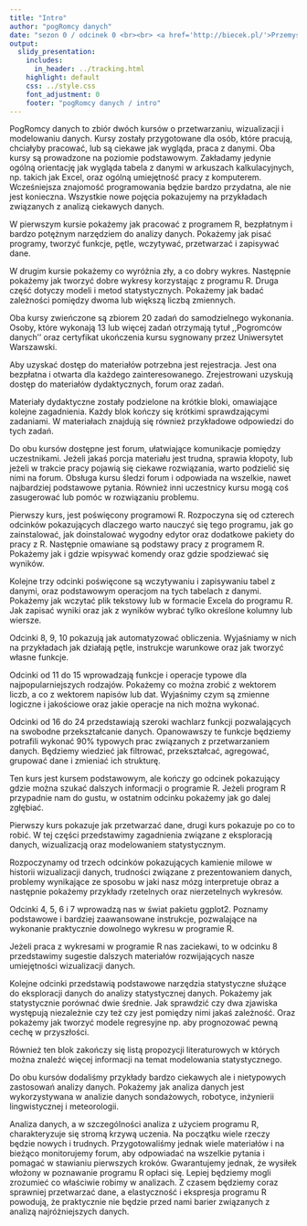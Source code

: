 ```yaml
---
title: "Intro"
author: "pogRomcy danych"
date: "sezon 0 / odcinek 0 <br><br> <a href='http://biecek.pl/'>Przemysław Biecek @ Uniwersytet Warszawski</a><br><br><br>Naciśnij `A` by zamienić slajdy na ciągły tekst. <br> Naciśnij `T` by wyświetlić spis treści."
output:
  slidy_presentation:
    includes:
      in_header: ../tracking.html
    highlight: default
    css: ../style.css
    font_adjustment: 0
    footer: "pogRomcy danych / intro"
---
```



PogRomcy danych to zbiór dwóch kursów o przetwarzaniu, wizualizacji i modelowaniu danych.
Kursy zostały przygotowane dla osób, które pracują, chciałyby pracować, lub są ciekawe jak wygląda, praca z danymi. Oba kursy są prowadzone na poziomie podstawowym. Zakładamy jedynie ogólną orientację jak wygląda tabela z danymi w arkuszach kalkulacyjnych, np. takich jak Excel, oraz ogólną umiejętność pracy z komputerem. Wcześniejsza znajomość programowania będzie bardzo przydatna, ale nie jest konieczna. Wszystkie nowe pojęcia pokazujemy na przykładach związanych z analizą ciekawych danych.

W pierwszym kursie pokażemy jak pracować z programem R, bezpłatnym i bardzo potężnym narzędziem do analizy danych. Pokażemy jak pisać programy, tworzyć funkcje, pętle, wczytywać, przetwarzać i zapisywać dane.

W drugim kursie pokażemy co wyróżnia zły, a co dobry wykres. Następnie pokażemy jak tworzyć dobre wykresy korzystając z programu R. Druga część dotyczy modeli i metod statystycznych. Pokażemy jak badać zależności pomiędzy dwoma lub większą liczbą zmiennych.

Oba kursy zwieńczone są zbiorem 20 zadań do samodzielnego wykonania. Osoby, które wykonają 13 lub więcej zadań otrzymają tytuł ,,Pogromców danych’’ oraz certyfikat ukończenia kursu sygnowany przez Uniwersytet Warszawski. 

Aby uzyskać dostęp do materiałów potrzebna jest rejestracja. Jest ona bezpłatna i otwarta dla każdego zainteresowanego. Zrejestrowani uzyskują dostęp do materiałów dydaktycznych, forum oraz zadań. 

Materiały dydaktyczne zostały podzielone na krótkie bloki, omawiające kolejne zagadnienia. Każdy blok kończy się krótkimi sprawdzającymi zadaniami. W materiałach znajdują się również przykładowe odpowiedzi do tych zadań.

Do obu kursów dostępne jest forum, ułatwiające komunikacje pomiędzy uczestnikami. Jeżeli jakaś porcja materiału jest trudna, sprawia kłopoty, lub jeżeli w trakcie pracy pojawią się ciekawe rozwiązania, warto podzielić się nimi na forum. Obsługa kursu śledzi forum i odpowiada na wszelkie, nawet najbardziej podstawowe pytania. Również inni uczestnicy kursu mogą coś zasugerować lub pomóc w rozwiązaniu problemu.

Pierwszy kurs, jest poświęcony programowi R. Rozpoczyna się od czterech odcinków pokazujących dlaczego warto nauczyć się tego programu, jak go zainstalować, jak doinstalować wygodny edytor oraz dodatkowe pakiety do pracy z R. Następnie omawiane są podstawy pracy z programem R. Pokażemy jak i gdzie wpisywać komendy oraz gdzie spodziewać się wyników.

Kolejne trzy odcinki poświęcone są wczytywaniu i zapisywaniu tabel z danymi, oraz podstawowym operacjom na tych tabelach z danymi. Pokażemy jak wczytać plik tekstowy lub w formacie Excela do programu R. Jak zapisać wyniki oraz jak z wyników wybrać tylko określone kolumny lub wiersze.

Odcinki 8, 9, 10 pokazują jak automatyzować obliczenia. Wyjaśniamy w nich na przykładach jak działają pętle, instrukcje warunkowe oraz jak tworzyć własne funkcje.

Odcinki od 11 do 15 wprowadzają funkcje i operacje typowe dla najpopularniejszych rodzajów. Pokażemy co można zrobić z wektorem liczb, a co z wektorem napisów lub dat. Wyjaśnimy czym są zmienne logiczne i jakościowe oraz jakie operacje na nich można wykonać.

Odcinki od 16 do 24 przedstawiają szeroki wachlarz funkcji pozwalających na swobodne przekształcanie danych. Opanowawszy te funkcje będziemy potrafili wykonać 90% typowych prac związanych z przetwarzaniem danych. Będziemy wiedzieć jak filtrować, przekształcać, agregować, grupować dane i zmieniać ich strukturę.

Ten kurs jest kursem podstawowym, ale kończy go odcinek pokazujący gdzie można szukać dalszych informacji o programie R. Jeżeli program R przypadnie nam do gustu, w ostatnim odcinku pokażemy jak go dalej zgłębiać.

Pierwszy kurs pokazuje jak przetwarzać dane, drugi kurs pokazuje po co to robić. W tej części przedstawimy zagadnienia związane z eksploracją danych, wizualizacją oraz modelowaniem statystycznym.

Rozpoczynamy od trzech odcinków pokazujących kamienie milowe w historii wizualizacji danych, trudności związane z prezentowaniem danych, problemy wynikające ze sposobu w jaki nasz mózg interpretuje obraz a następnie pokażemy przykłady rzetelnych oraz nierzetelnych wykresów.

Odcinki 4, 5, 6 i 7 wprowadzą nas w świat pakietu ggplot2. Poznamy podstawowe i bardziej zaawansowane instrukcje, pozwalające na wykonanie praktycznie dowolnego wykresu w programie R.

Jeżeli praca z wykresami w programie R nas zaciekawi, to w odcinku 8 przedstawimy sugestie dalszych materiałów rozwijających nasze umiejętności wizualizacji danych.

Kolejne odcinki przedstawią podstawowe narzędzia statystyczne służące do eksploracji danych do analizy statystycznej danych. Pokażemy jak statystycznie porównać dwie średnie. Jak sprawdzić czy dwa zjawiska występują niezależnie czy też czy jest pomiędzy nimi jakaś zależność. Oraz pokażemy jak tworzyć modele regresyjne np. aby prognozować pewną cechę w przyszłości.

Również ten blok zakończy się listą propozycji literaturowych w których można znaleźć więcej informacji na temat modelowania statystycznego.

Do obu kursów dodaliśmy przykłady bardzo ciekawych ale i nietypowych zastosowań analizy danych. Pokażemy jak analiza danych jest wykorzystywana w analizie danych sondażowych, robotyce, inżynierii lingwistycznej i meteorologii.

Analiza danych, a w szczególności analiza z użyciem programu R, charakteryzuje się stromą krzywą uczenia. Na początku wiele rzeczy będzie nowych i trudnych. Przygotowaliśmy jednak wiele materiałów i na bieżąco monitorujemy forum, aby odpowiadać na wszelkie pytania i pomagać w stawianiu pierwszych kroków. Gwarantujemy jednak, że wysiłek włożony w poznawanie programu R opłaci się. Lepiej będziemy mogli zrozumieć co właściwie robimy w analizach. Z czasem będziemy coraz sprawniej przetwarzać dane, a elastyczność i ekspresja programu R powodują, że praktycznie nie będzie przed nami barier związanych z analizą najróżniejszych danych. 

